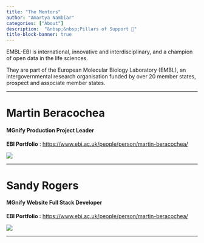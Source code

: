 ```yaml
---
title: "The Mentors"
author: "Amartya Nambiar"
categories: ["About"]
description:  "&nbsp;&nbsp;Pillars of Support 🙏"
title-block-banner: true
---
```


EMBL-EBI is international, innovative and interdisciplinary, and a champion of open data in the life sciences.

They are part of the European Molecular Biology Laboratory (EMBL), an intergovernmental research organisation funded by over 20 member states, prospect and associate member states.

----

# Martin Beracochea 
<h4>MGnify Production Project Leader</h4>

::: {layout-ncol=3}
**EBI Portfolio** : [https://www.ebi.ac.uk/people/person/martin-beracochea/](https://www.ebi.ac.uk/people/person/sandy-alexander-rogers/)



[]()

![](images/martin.jpeg)
:::



----

# Sandy Rogers
<h4>MGnify Website Full Stack Developer</h4>

::: {layout-ncol=3}
**EBI Portfolio :** [https://www.ebi.ac.uk/people/person/martin-beracochea/](https://www.ebi.ac.uk/people/person/sandy-alexander-rogers/)

[]()

![](images/sandy.jpeg)
:::
----
